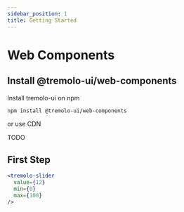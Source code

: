 ```yaml
---
sidebar_position: 1
title: Getting Started
---
```


# Web Components

## Install @tremolo-ui/web-components

Install tremolo-ui on npm

```bash npm2yarn
npm install @tremolo-ui/web-components
```

or use CDN

TODO

## First Step

```jsx
<tremolo-slider
  value={12}
  min={0}
  max={100}
/>
```